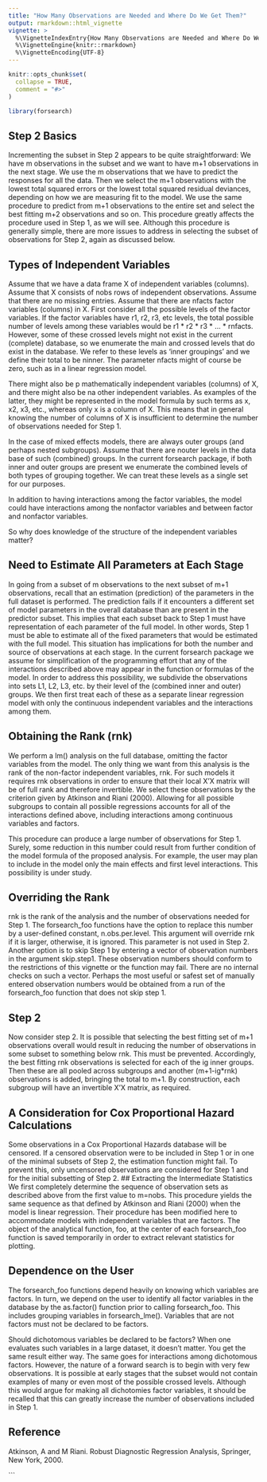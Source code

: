 ---
title: "How Many Observations are Needed and Where Do We Get Them?"
output: rmarkdown::html_vignette
vignette: >
  %\VignetteIndexEntry{How Many Observations are Needed and Where Do We Get Them?}
  %\VignetteEngine{knitr::rmarkdown}
  %\VignetteEncoding{UTF-8}
---

```{r, include = FALSE}
knitr::opts_chunk$set(
  collapse = TRUE,
  comment = "#>"
)
```

```{r setup}
library(forsearch)
```
## Step 2 Basics
Incrementing the subset in Step 2 appears to be quite straightforward:  We have m observations in the subset and we want to have m+1 observations in the next stage. We use the m observations that we have to predict the responses for all the data. Then we select the m+1 observations with the lowest total squared errors or the lowest total squared residual deviances, depending on how we are measuring fit to the model. We use the same procedure to predict from m+1 observations to the entire set and select the best fitting m+2 observations and so on. This procedure greatly affects the procedure used in Step 1, as we will see. Although this procedure is generally simple, there are more issues to address in selecting the subset of observations for Step 2, again as discussed below.

## Types of Independent Variables
Assume that we have a data frame X of independent variables (columns). Assume that X consists of nobs rows of independent observations. Assume that there are no missing entries. Assume that there are nfacts factor variables (columns) in X. First consider all the possible levels of the factor variables. If the factor variables have r1, r2, r3, etc levels, the total possible number of levels among these variables would be r1 * r2 * r3 * … * rnfacts. However, some of these crossed levels might not exist in the current (complete) database, so we enumerate the main and crossed levels that do exist in the database. We refer to these levels as ‘inner groupings’ and we define their total to be ninner. The parameter nfacts might of course be zero, such as in a linear regression model. 

There might also be p mathematically independent variables (columns) of X, and there might also be na other independent variables. As examples of the latter, they might be represented in the model formula by such terms as x, x2, x3, etc., whereas only x is a column of X. This means that in general knowing the number of columns of X is insufficient to determine the number of observations needed for Step 1.

In the case of mixed effects models, there are always outer groups (and perhaps nested subgroups). Assume that there are nouter levels in the data base of such (combined) groups. In the current forsearch package, if both inner and outer groups are present we enumerate the combined levels of both types of grouping together. We can treat these levels as a single set for our purposes.

In addition to having interactions among the factor variables, the model could have interactions among the nonfactor variables and between factor and nonfactor variables. 

So why does knowledge of the structure of the independent variables matter? 

## Need to Estimate All Parameters at Each Stage
In going from a subset of m observations to the next subset of m+1 observations, recall that an estimation (prediction) of the parameters in the full dataset is performed. The prediction fails if it encounters a different set of model parameters in the overall database than are present in the predictor subset. This implies that each subset back to Step 1 must have representation of each parameter of the full model. In other words, Step 1 must be able to estimate all of the fixed parameters that would be estimated with the full model. This situation has implications for both the number and source of observations at each stage. 
In the current forsearch package we assume for simplification of the programming effort that any of the interactions described above may appear in the function or formulas of the model. In order to address this possibility, we subdivide the observations into sets L1, L2, L3, etc. by their level of the (combined inner and outer) groups. We then first treat each of these as a separate linear regression model with only the continuous independent variables and the interactions among them. 

## Obtaining the Rank (rnk)
We perform a lm() analysis on the full database, omitting the factor variables from the model. The only thing we want from this analysis is the rank of the non-factor independent variables, rnk. For such models it requires rnk observations in order to ensure that their local X’X matrix will be of full rank and therefore invertible. We select these observations by the criterion given by Atkinson and Riani (2000). Allowing for all possible subgroups to contain all possible regressions accounts for all of the interactions defined above, including interactions among continuous variables and factors.

This procedure can produce a large number of observations for Step 1. Surely, some reduction in this number could result from further condition of the model formula of the proposed analysis.  For example, the user may plan to include in the model only the main effects and first level interactions. This possibility is under study.

## Overriding the Rank
 rnk is the rank of the analysis and the number of observations needed for Step 1. The forsearch_foo functions have the option to replace this number by a user-defined constant, n.obs.per.level. This argument will override rnk if it is larger, otherwise, it is ignored. This parameter is not used in Step 2.
Another option is to skip Step 1 by entering a vector of observation numbers in the argument skip.step1. These observation numbers should conform to the restrictions of this vignette or the function may fail. There are no internal checks on such a vector. Perhaps the most useful or safest set of manually entered observation numbers would be obtained from a run of the forsearch_foo function that does not skip step 1.

## Step 2
Now consider step 2. It is possible that selecting the best fitting set of m+1 observations overall would result in reducing the number of observations in some subset to something below rnk. This must be prevented. Accordingly, the best fitting rnk observations is selected for each of the ig inner groups.  Then these are all pooled across subgroups and another (m+1-ig*rnk) observations is added, bringing the total to m+1. By construction, each subgroup will have an invertible X’X matrix, as required.

## A Consideration for Cox Proportional Hazard Calculations
Some observations in a Cox Proportional Hazards database will be censored. If a censored observation were to be included in Step 1 or in one of the minimal subsets of Step 2, the estimation function might fail. To prevent this, only uncensored observations are considered for Step 1 and for the initial subsetting of Step 2. 
## Extracting the Intermediate Statistics
We first completely determine the sequence of observation sets as described above from the first value to m=nobs. This procedure yields the same sequence as that defined by Atkinson and Riani (2000) when the model is linear regression. Their procedure has been modified here to accommodate models with independent variables that are factors. The object of the analytical function, foo, at the center of each forsearch_foo function is saved temporarily in order to extract relevant statistics for plotting. 

## Dependence on the User
The forsearch_foo functions depend heavily on knowing which variables are factors. In turn, we depend on the user to identify all factor variables in the database by the as.factor() function prior to calling forsearch_foo. This includes grouping variables in forsearch_lme(). Variables that are not factors must not be declared to be factors.

Should dichotomous variables be declared to be factors? When one evaluates such variables in a large dataset, it doesn’t matter. You get the same result either way. The same goes for interactions among dichotomous factors. However, the nature of a forward search is to begin with very few observations. It is possible at early stages that the subset would not contain examples of many or even most of the possible crossed levels. Although this would argue for making all dichotomies factor variables, it should be recalled that this can greatly increase the number of observations included in Step 1.

## Reference

Atkinson, A and M Riani. Robust Diagnostic Regression Analysis, Springer, New York, 2000.

```
